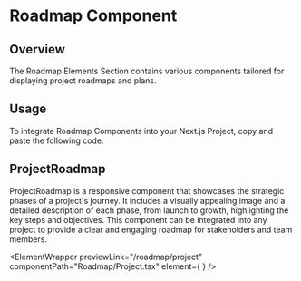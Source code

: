 
# Roadmap Component

## Overview

The Roadmap Elements Section contains various components tailored for displaying project roadmaps and plans.

## Usage

To integrate Roadmap Components into your Next.js Project, copy and paste the following code.

## ProjectRoadmap

ProjectRoadmap is a responsive component that showcases the strategic phases of a project's journey. It includes a visually appealing image and a detailed description of each phase, from launch to growth, highlighting the key steps and objectives. This component can be integrated into any project to provide a clear and engaging roadmap for stakeholders and team members.


<ElementWrapper
 previewLink="/roadmap/project"
 componentPath="Roadmap/Project.tsx"
  element={    <Project />}
/>